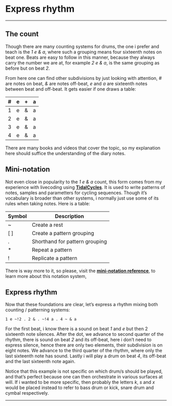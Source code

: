 Express rhythm {#Express-rhythm}
==

---

## The count {-}

Though there are many counting systems for drums, the one i prefer and teach is the _1 e & a_, where such a grouping means four sixteenth notes on beat one. Beats are easy to follow in this manner, because they always carry the number we are at, for example _2 e & a_, is the same grouping as before but on beat _2_.

From here one can find other subdivisions by just looking with attention, _#_ are notes on beat, _&_ are notes off-beat, _e_ and _a_ are sixteenth notes between beat and off-beat. It gets easier if one draws a table:

| #   | e   | +   | a   |
| --- | --- | --- | --- |
| 1   | e   | &   | a   |
| 2   | e   | &   | a   |
| 3   | e   | &   | a   |
| 4   | e   | &   | a   |

There are many books and videos that cover the topic, so my explanation here should suffice the understanding of the diary notes.

## Mini-notation {-}

Not even close in popularity to the _1 e & a_ count, this form comes from my experience with livecoding using **[TidalCycles](https://tidalcycles.org/)**. It is used to write patterns of notes, samples and parametters for cycling sequences. Though it's vocabulary is broader than other systems, i normally just use some of its rules when taking notes. Here is a table:

| Symbol | Description                    |
| ------ | ------------------------------ |
| ~      | Create a rest                  |
| [ ]    | Create a pattern grouping      | 
| .      | Shorthand for pattern grouping |
| *      | Repeat a pattern               |
| !      | Replicate a pattern            |

There is way more to it, so please, visit the **[mini-notation reference](https://tidalcycles.org/docs/reference/mini_notation)**, to learn more about this notation system,

## Express rhythm {-}

Now that these foundations are clear, let's express a rhythm mixing both counting / patterning systems:

`1 e ~!2 . 2 & . ~!4 a . 4 ~ & a`

For the first beat, i know there is a sound on beat _1_ and _e_ but then 2 sixteenth note silences. After the dot, we advance to second quarter of the rhythm, there is sound on beat _2_ and its off-beat, here i don't need to express silence, hence there are only two elements, their subdivision is on eight notes. We advance to the third quarter of the rhythm, where only the last sixteenth note has sound. Lastly i will play a drum on beat _4_, its off-beat and the last sixteenth note again.

Notice that this example is not specific on which drum/s should be played, and that's perfect because one can then orchestrate in various surfaces at will. If i wanted to be more specific, then probably the letters _k_, _s_ and _x_ would be placed instead to refer to bass drum or kick, snare drum and cymbal respectively.

---
